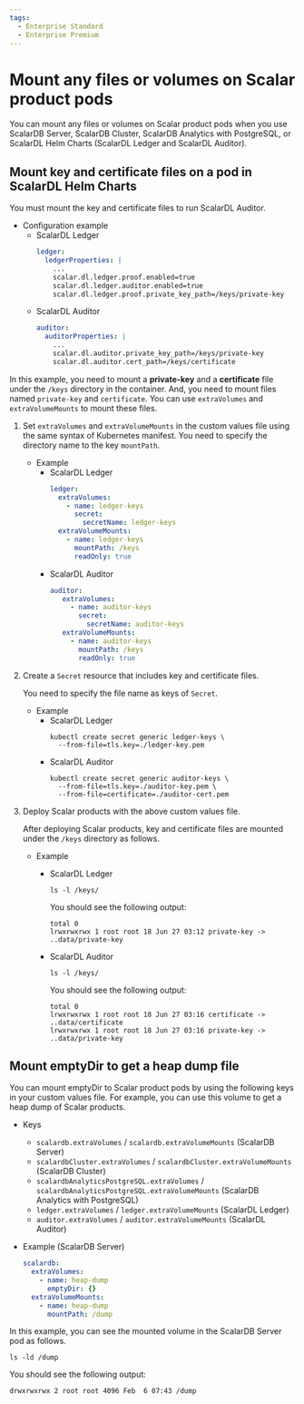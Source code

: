 ```yaml
---
tags:
  - Enterprise Standard
  - Enterprise Premium
---
```


# Mount any files or volumes on Scalar product pods

You can mount any files or volumes on Scalar product pods when you use ScalarDB Server, ScalarDB Cluster, ScalarDB Analytics with PostgreSQL, or ScalarDL Helm Charts (ScalarDL Ledger and ScalarDL Auditor).

## Mount key and certificate files on a pod in ScalarDL Helm Charts

You must mount the key and certificate files to run ScalarDL Auditor.

* Configuration example
    * ScalarDL Ledger
      ```yaml
      ledger:
        ledgerProperties: |
          ...
          scalar.dl.ledger.proof.enabled=true
          scalar.dl.ledger.auditor.enabled=true
          scalar.dl.ledger.proof.private_key_path=/keys/private-key
      ```
    * ScalarDL Auditor
      ```yaml
      auditor:
        auditorProperties: |
          ...
          scalar.dl.auditor.private_key_path=/keys/private-key
          scalar.dl.auditor.cert_path=/keys/certificate
      ```

In this example, you need to mount a **private-key** and a **certificate** file under the `/keys` directory in the container. And, you need to mount files named `private-key` and `certificate`. You can use `extraVolumes` and `extraVolumeMounts` to mount these files.

1. Set `extraVolumes` and `extraVolumeMounts` in the custom values file using the same syntax of Kubernetes manifest. You need to specify the directory name to the key `mountPath`.
   * Example
        * ScalarDL Ledger
          ```yaml
          ledger:
            extraVolumes:
              - name: ledger-keys
                secret:
                  secretName: ledger-keys
            extraVolumeMounts:
              - name: ledger-keys
                mountPath: /keys
                readOnly: true
          ```
       * ScalarDL Auditor
         ```yaml
         auditor:
            extraVolumes:
              - name: auditor-keys
                secret:
                  secretName: auditor-keys
            extraVolumeMounts:
              - name: auditor-keys
                mountPath: /keys
                readOnly: true
          ```

1. Create a `Secret` resource that includes key and certificate files.  

   You need to specify the file name as keys of `Secret`.

   * Example
       * ScalarDL Ledger
         ```console
         kubectl create secret generic ledger-keys \
           --from-file=tls.key=./ledger-key.pem
         ```
       * ScalarDL Auditor
         ```console
         kubectl create secret generic auditor-keys \
           --from-file=tls.key=./auditor-key.pem \
           --from-file=certificate=./auditor-cert.pem
         ```

1. Deploy Scalar products with the above custom values file.  

   After deploying Scalar products, key and certificate files are mounted under the `/keys` directory as follows.

   * Example
       * ScalarDL Ledger
         ```console
         ls -l /keys/
         ```

         You should see the following output:

         ```console
         total 0
         lrwxrwxrwx 1 root root 18 Jun 27 03:12 private-key -> ..data/private-key
         ```

       * ScalarDL Auditor
         ```console
         ls -l /keys/
         ```

         You should see the following output:

         ```console
         total 0
         lrwxrwxrwx 1 root root 18 Jun 27 03:16 certificate -> ..data/certificate
         lrwxrwxrwx 1 root root 18 Jun 27 03:16 private-key -> ..data/private-key
         ```

## Mount emptyDir to get a heap dump file

You can mount emptyDir to Scalar product pods by using the following keys in your custom values file. For example, you can use this volume to get a heap dump of Scalar products.

* Keys
  * `scalardb.extraVolumes` / `scalardb.extraVolumeMounts` (ScalarDB Server)
  * `scalardbCluster.extraVolumes` / `scalardbCluster.extraVolumeMounts` (ScalarDB Cluster)
  * `scalardbAnalyticsPostgreSQL.extraVolumes` / `scalardbAnalyticsPostgreSQL.extraVolumeMounts` (ScalarDB Analytics with PostgreSQL)
  * `ledger.extraVolumes` / `ledger.extraVolumeMounts` (ScalarDL Ledger)
  * `auditor.extraVolumes` / `auditor.extraVolumeMounts` (ScalarDL Auditor)

* Example (ScalarDB Server)
  ```yaml
  scalardb:
    extraVolumes:
      - name: heap-dump
        emptyDir: {}
    extraVolumeMounts:
      - name: heap-dump
        mountPath: /dump
  ```

In this example, you can see the mounted volume in the ScalarDB Server pod as follows.

```console
ls -ld /dump
```

You should see the following output:

```console
drwxrwxrwx 2 root root 4096 Feb  6 07:43 /dump
```
